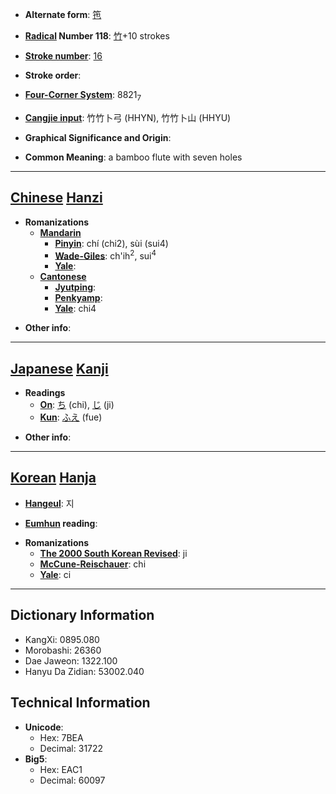 * '''Alternate form''': [[竾]]

* '''[[Wiktionary:Chinese radical index| Radical]] Number 118''': [[Wiktionary:Chinese radical index 竹|竹]]+10 strokes

* '''[[Wiktionary:Chinese total strokes index|Stroke number]]''': [[Wiktionary:Chinese total strokes index 16|16]]

* '''Stroke order''': 

* '''[[Wiktionary:Chinese four corner index|Four-Corner System]]''': 8821<sub>7</sub>

* '''[[Wiktionary:Chinese Cangjie index|Cangjie input]]''': 竹竹卜弓 (HHYN), 竹竹卜山 (HHYU)

* '''Graphical Significance and Origin''': 

* '''Common Meaning''': a bamboo flute with seven holes

----

== [[Chinese]] [[Hanzi]] ==

* '''Romanizations'''
** '''[[Mandarin]]'''
*** '''[[Pinyin]]''': chí (chi2), sùi (sui4)
*** '''[[Wade-Giles]]''': ch'ih<sup>2</sup>, sui<sup>4</sup>
*** '''[[Yale]]''': 
** '''[[Cantonese]]'''
*** '''[[Jyutping]]''':
*** '''[[Penkyamp]]''': 
*** '''[[Yale]]''': chi4

* '''Other info''': 

----

== [[Japanese]] [[Kanji]] ==

* '''Readings'''
** '''[[On]]''': [[ち]] (chi), [[じ]] (ji)
** '''[[Kun]]''': [[ふえ]] (fue)

* '''Other info''':  

----

== [[Korean]] [[Hanja]] ==

* '''[[Hangeul]]''': 지

* '''[[Eumhun]] reading''': 

* '''Romanizations'''
** '''[[The 2000 South Korean Revised Romanization|The 2000 South Korean Revised]]''': ji
** '''[[McCune-Reischauer]]''': chi
** '''[[Yale]]''': ci

----

== Dictionary Information ==

* KangXi: 0895.080
* Morobashi: 26360
* Dae Jaweon: 1322.100
* Hanyu Da Zidian: 53002.040

== Technical Information ==

* '''Unicode''':
** Hex: 7BEA
** Decimal: 31722
* '''Big5''':
** Hex: EAC1
** Decimal: 60097